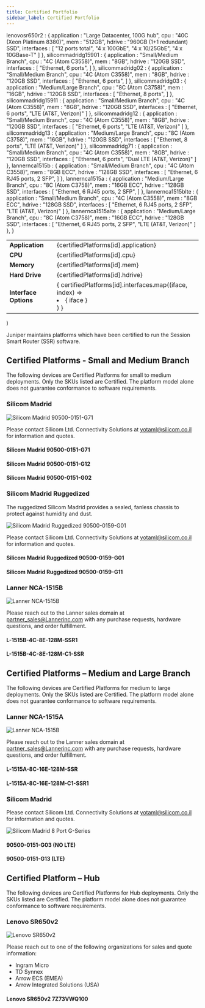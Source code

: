 ```yaml
---
title: Certified Portfolio
sidebar_label: Certified Portfolio
---
```


  lenovosr650r2 : {
    application : "Large Datacenter, 100G hub",
    cpu : "40C (Xeon Platinum 8380)",
    mem : "512GB",
    hdrive : "960GB (1+1 redundant) SSD",
    interfaces : [
      "12 ports total", 
      "4 x 100GbE", 
      "4 x 10/25GbE", 
      "4 x 10GBase-T"
    ]
  },
  silicommadridg15901 : {
    application : "Small/Medium Branch",
    cpu : "4C (Atom C3558)",
    mem : "8GB",
    hdrive : "120GB SSD",
    interfaces : [
      "Ethernet, 6 ports",
    ]
  },
  silicommadridg02 : {
    application : "Small/Medium Branch",
    cpu : "4C (Atom C3558)",
    mem : "8GB",
    hdrive : "120GB SSD",
    interfaces : [
      "Ethernet, 6 ports",
    ]
  },
  silicommadridg03 : {
    application : "Medium/Large Branch",
    cpu : "8C (Atom C3758)",
    mem : "16GB",
    hdrive : "120GB SSD",
    interfaces : [
      "Ethernet, 8 ports",
    ]
  },
  silicommadridg15911 : {
    application : "Small/Medium Branch",
    cpu : "4C (Atom C3558)",
    mem : "8GB",
    hdrive : "120GB SSD",
    interfaces : [
      "Ethernet, 6 ports",
      "LTE (AT&T, Verizon)"
    ]
  },
  silicommadridg12 : {
    application : "Small/Medium Branch",
    cpu : "4C (Atom C3558)",
    mem : "8GB",
    hdrive : "120GB SSD",
    interfaces : [
      "Ethernet, 6 ports",
      "LTE (AT&T, Verizon)"
    ]
  },
  silicommadridg13 : {
    application : "Medium/Large Branch",
    cpu : "8C (Atom C3758)",
    mem : "16GB",
    hdrive : "120GB SSD",
    interfaces : [
      "Ethernet, 8 ports",
      "LTE (AT&T, Verizon)"
    ]
  },
  silicommadridg71 : {
    application : "Small/Medium Branch",
    cpu : "4C (Atom C3558)",
    mem : "8GB",
    hdrive : "120GB SSD",
    interfaces : [
      "Ethernet, 6 ports",
      "Dual LTE (AT&T, Verizon)"
    ]
  },
  lannernca1515b : {
    application : "Small/Medium Branch",
    cpu : "4C (Atom C3558)",
    mem : "8GB ECC",
    hdrive : "128GB SSD",
    interfaces : [
      "Ethernet, 6 RJ45 ports, 2 SFP",
    ]
  },
  lannernca1515a : {
    application : "Medium/Large Branch",
    cpu : "8C (Atom C3758)",
    mem : "16GB ECC",
    hdrive : "128GB SSD",
    interfaces : [
      "Ethernet, 6 RJ45 ports, 2 SFP",
    ]
  },
  lannernca1515blte : {
    application : "Small/Medium Branch",
    cpu : "4C (Atom C3558)",
    mem : "8GB ECC",
    hdrive : "128GB SSD",
    interfaces : [
      "Ethernet, 6 RJ45 ports, 2 SFP",
      "LTE (AT&T, Verizon)"
    ]
  },
  lannernca1515alte : {
    application : "Medium/Large Branch",
    cpu : "8C (Atom C3758)",
    mem : "16GB ECC",
    hdrive : "128GB SSD",
    interfaces : [
      "Ethernet, 6 RJ45 ports, 2 SFP",
      "LTE (AT&T, Verizon)"
    ]
  },
}

  <table>
    <tbody>
      <tr>
        <td><b>Application</b></td>
        <td>{certifiedPlatforms[id].application}</td>
      </tr>
      <tr>
        <td><b>CPU</b></td>
          <td>{certifiedPlatforms[id].cpu}</td>
      </tr>
      <tr>
        <td><b>Memory</b></td>
        <td>{certifiedPlatforms[id].mem}</td>
      </tr>  
      <tr>
        <td><b>Hard Drive</b></td>
        <td>{certifiedPlatforms[id].hdrive}</td>
      </tr> 
      <tr>
        <td><b>Interface Options</b></td>
        <td>{ certifiedPlatforms[id].interfaces.map((iface, index) => <li key={index}>{ iface }</li>) }</td>
      </tr>
    </tbody>
  </table>
)

Juniper maintains platforms which have been certified to run the Session Smart Router (SSR) software.

## Certified Platforms - Small and Medium Branch

The following devices are Certified Platforms for small to medium deployments. Only the SKUs listed are Certified. The platform model alone does not guarantee conformance to software requirements.

### Silicom Madrid

![Silicom Madrid 90500-0151-G71](/img/about_certified_platforms_silicommadrid-gseries.png)

Please contact Silicom Ltd. Connectivity Solutions at yotaml@silicom.co.il for information and quotes.

#### Silicom Madrid 90500-0151-G71
<Platform id="silicommadridg71"></Platform>

#### Silicom Madrid 90500-0151-G12
<Platform id="silicommadridg12"></Platform>

#### Silicom Madrid 90500-0151-G02
<Platform id="silicommadridg02"></Platform>

### Silicom Madrid Ruggedized

The ruggedized Silicom Madrid provides a sealed, fanless chassis to protect against humidity and dust.

![Silicom Madrid Ruggedized 90500-0159-G01](/img/about_certified_platforms_silicommadrid-ruggedize-g01.png)

Please contact Silicom Ltd. Connectivity Solutions at yotaml@silicom.co.il for information and quotes.

#### Silicom Madrid Ruggedized 90500-0159-G01
<Platform id="silicommadridg15901"></Platform>

#### Silicom Madrid Ruggedized 90500-0159-G11
<Platform id="silicommadridg15911"></Platform>

### Lanner NCA-1515B

![Lanner NCA-1515B](/img/about_certified_platforms_lanner-nca-1515.jpg)

Please reach out to the Lanner sales domain at partner_sales@Lannerinc.com with any purchase requests, hardware questions, and order fulfillment.

#### L-1515B-4C-8E-128M-SSR1
<Platform id="lannernca1515b"></Platform>

#### L-1515B-4C-8E-128M-C1-SSR
<Platform id="lannernca1515blte"></Platform>

## Certified Platforms – Medium and Large Branch

The following devices are Certified Platforms for medium to large deployments. Only the SKUs listed are Certified. The platform model alone does not guarantee conformance to software requirements.

### Lanner NCA-1515A

![Lanner NCA-1515B](/img/about_certified_platforms_lanner-nca-1515.jpg)

Please reach out to the Lanner sales domain at partner_sales@Lannerinc.com with any purchase requests, hardware questions, and order fulfillment.

#### L-1515A-8C-16E-128M-SSR
<Platform id="lannernca1515a"></Platform>

#### L-1515A-8C-16E-128M-C1-SSR1
<Platform id="lannernca1515alte"></Platform>

### Silicom Madrid

Please contact Silicom Ltd. Connectivity Solutions at yotaml@silicom.co.il for information and quotes.

![Silicom Madrid 8 Port G-Series](/img/about_certified_platforms_silicommadrid-gseries.png)

#### 90500-0151-G03 (NO LTE)
<Platform id="silicommadridg03"></Platform>


#### 90500-0151-G13 (LTE)
<Platform id="silicommadridg13"></Platform>


## Certified Platform – Hub

The following devices are Certified Platforms for Hub deployments. Only the SKUs listed are Certified. The platform model alone does not guarantee conformance to software requirements.

### Lenovo SR650v2

![Lenovo SR650v2](/img/about_certified_platforms_lenovo-SR650-V2.png)

Please reach out to one of the following organizations for sales and quote information:

- Ingram Micro
- TD Synnex
- Arrow ECS (EMEA)
- Arrow Integrated Solutions (USA)

#### Lenovo SR650v2 7Z73VWQ100
<Platform id="lenovosr650r2"></Platform>


